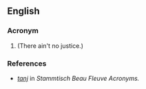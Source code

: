 ==English==

===Acronym===
{{head|en|acronym}}

# {{alternative spelling of|TANJ|lang=en}} (There ain't no justice.)

===References===
* ''[http://www.plexoft.com/SBF/T.html#tanj tanj]'' in ''Stammtisch Beau Fleuve Acronyms.''